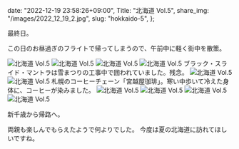   date: "2022-12-19 23:58:26+09:00",
  Title: "北海道 Vol.5",
  share_img: "/images/2022_12_19_2.jpg",
  slug: "hokkaido-5",
};

最終日。

この日のお昼過ぎのフライトで帰ってしまうので、午前中に軽く街中を散策。

![北海道 Vol.5](/images/2022_12_19_1.jpg)
![北海道 Vol.5](/images/2022_12_19_2.jpg)
![北海道 Vol.5](/images/2022_12_19_3.jpg)
![北海道 Vol.5](/images/2022_12_19_4.jpg)
ブラック・スライド・マントラは雪まつりの工事中で囲われていました。残念。
![北海道 Vol.5](/images/2022_12_19_5.jpg)
![北海道 Vol.5](/images/2022_12_19_6.jpg)
札幌のコーヒーチェーン「宮越屋珈琲」。寒い中歩いて冷えた身体に、コーヒーが染みました。
![北海道 Vol.5](/images/2022_12_19_7.jpg)
![北海道 Vol.5](/images/2022_12_19_8.jpg)
![北海道 Vol.5](/images/2022_12_19_9.jpg)
![北海道 Vol.5](/images/2022_12_19_10.jpg)

新千歳から帰路へ。

両親も楽しんでもらえたようで何よりでした。
今度は夏の北海道に訪れてほしいですね。

